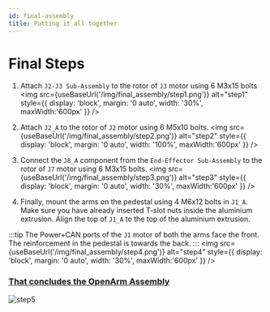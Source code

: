 ```yaml
---
id: final-assembly
title: Putting it all together
---
```


# Final Steps

1. Attach `J2-J3 Sub-Assembly` to the rotor of `J3` motor using 6 M3x15 bolts
<img src={useBaseUrl('/img/final_assembly/step1.png')} alt="step1" style={{ display: 'block', margin: '0 auto', width: '30%', maxWidth:'600px' }} />

2. Attach `J2_A` to the rotor of `J2` motor using 6 M5x10 bolts. 
<img src={useBaseUrl('/img/final_assembly/step2.png')} alt="step2" style={{ display: 'block', margin: '0 auto', width: '100%', maxWidth:'600px' }} />

3. Connect the `J8_A` component from the `End-Effector Sub-Assembly` to the rotor of `J7` motor using 6 M3x15 bolts.
<img src={useBaseUrl('/img/final_assembly/step3.png')} alt="step3" style={{ display: 'block', margin: '0 auto', width: '30%', maxWidth:'600px' }} />

4. Finally, mount the arms on the pedestal using 4 M6x12 bolts in `J1_A`. Make sure you have already inserted T-slot nuts inside the aluminium extrusion. Align the top of `J1_A` to the top of the aluminium extrusion. 

:::tip
The Power+CAN ports of the `J1` motor of both the arms face the front. The reinforcement in the pedestal is towards the back.
:::
<img src={useBaseUrl('/img/final_assembly/step4.png')} alt="step4" style={{ display: 'block', margin: '0 auto', width: '30%', maxWidth:'600px' }} />

<h3><u>That concludes the OpenArm Assembly</u></h3>
<img src={useBaseUrl('/img/final_assembly/step5.png')} alt="step5" style={{ display: 'block', margin: '0 auto', width: '50%', maxWidth:'600px' }} />